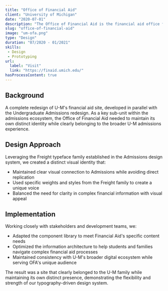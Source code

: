 ```yaml
---
title: "Office of Financial Aid"
client: "University of Michigan"
date: "2020-07-01"
description: "The Office of Financial Aid is the financial aid office for the University of Michigan."
slug: "office-of-financial-aid"
image: "um-ofa.png"
type: "Design"
duration: "07/2020 - 01/2021"
skills:
 - Design
 - Prototyping
url:
  label: "Visit"
  link: "https://finaid.umich.edu/"
hasProcessContent: true
---
```


## Background

A complete redesign of U-M's financial aid site, developed in parallel with the Undergraduate Admissions redesign. As a key sub-unit within the admissions ecosystem, the Office of Financial Aid needed to maintain its own distinct identity while clearly belonging to the broader U-M admissions experience.

## Design Approach

Leveraging the Freight typeface family established in the Admissions design system, we created a distinct visual identity that:
- Maintained clear visual connection to Admissions while avoiding direct replication
- Used specific weights and styles from the Freight family to create a unique voice
- Balanced the need for clarity in complex financial information with visual appeal

## Implementation

Working closely with stakeholders and development teams, we:
- Adapted the component library to meet Financial Aid's specific content needs
- Optimized the information architecture to help students and families navigate complex financial aid processes
- Maintained consistency with U-M's broader digital ecosystem while serving OFA's unique audience

The result was a site that clearly belonged to the U-M family while maintaining its own distinct presence, demonstrating the flexibility and strength of our typography-driven design system.
